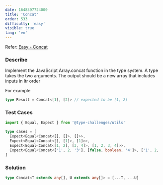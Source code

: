 ```yaml
---
date: 1648397724000
title: 'Concat'
order: 533
difficulty: 'easy'
visible: true
lang: 'en'
---
```


Refer: [Easy - Concat](https://github.com/type-challenges/type-challenges/blob/main/questions/00533-easy-concat/README.md)

### Describe

Implement the JavaScript Array.concat function in the type system. A type takes the two arguments. The output should be a new array that includes inputs in ltr order

For example

```typescript
type Result = Concat<[1], [2]> // expected to be [1, 2]
```

### Test Cases

```typescript
import { Equal, Expect } from '@type-challenges/utils'

type cases = [
  Expect<Equal<Concat<[], []>, []>>,
  Expect<Equal<Concat<[], [1]>, [1]>>,
  Expect<Equal<Concat<[1, 2], [3, 4]>, [1, 2, 3, 4]>>,
  Expect<Equal<Concat<['1', 2, '3'], [false, boolean, '4']>, ['1', 2, '3', false, boolean, '4']>>,
]
```

### Solution

```typescript
type Concat<T extends any[], U extends any[]> = [...T, ...U]
```
